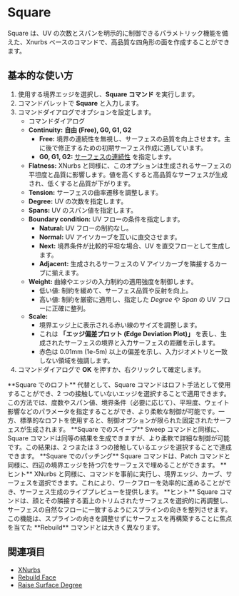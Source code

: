
# Square 

<Reference shortcut="" command="Square" button="" />

Square は、UV の次数とスパンを明示的に制御できるパラメトリック機能を備えた、Xnurbs ベースのコマンドで、高品質な四角形の面を作成することができます。

## 基本的な使い方

1. 使用する境界エッジを選択し、**Square コマンド** を実行します。  
2. コマンドパレットで **Square** と入力します。  
3. コマンドダイアログでオプションを設定します。  
   - <Kst>コマンドダイアログ</Kst>  
   - **Continuity:** **自由 (Free), G0, G1, G2**  
      - **Free:** 境界の連続性を無視し、サーフェスの品質を向上させます。主に後で修正するための初期サーフェス作成に適しています。  
      - **G0, G1, G2:** [サーフェスの連続性](/cad-essentials/continuity-curve-and-surface) を指定します。  
   - **Flatness:** XNurbs と同様に、このオプションは生成されるサーフェスの平坦度と品質に影響します。値を高くすると高品質なサーフェスが生成され、低くすると品質が下がります。  
   - **Tension:** サーフェスの曲率遷移を調整します。  
   - **Degree:** UV の次数を指定します。  
   - **Spans:** UV のスパン値を指定します。  
   - **Boundary condition:** UV フローの条件を指定します。  
        - **Natural:** UV フローの制約なし。  
        - **Normal:** UV アイソカーブを互いに直交させます。  
        - **Next:** 境界条件が比較的平坦な場合、UV を直交フローとして生成します。  
        - **Adjacent:** 生成されるサーフェスの V アイソカーブを隣接するカーブに揃えます。  
   - **Weight:** 曲線やエッジの入力制約の適用強度を制御します。  
       - 低い値: 制約を緩めて、サーフェス品質や反射を向上。  
       - 高い値: 制約を厳密に適用し、指定した *Degree* や *Span* の UV フローに正確に整列。  
   - **Scale:**  
       - 境界エッジ上に表示される赤い線のサイズを調整します。  
       - これは **「エッジ偏差プロット (Edge Deviation Plot)」** を表し、生成されたサーフェスの境界と入力サーフェスの距離を示します。  
       - 赤色は 0.01mm (1e-5m) 以上の偏差を示し、入力ジオメトリと一致しない領域を強調します。  
4. コマンドダイアログで **OK** を押すか、右クリックして確定します。

<VideoPlayer fileName="square"/>

<Callout type="info" emoji="ℹ️">
**Square でのロフト**  
代替として、Square コマンドはロフト手法として使用することができ、2 つの接触していないエッジを選択することで適用できます。この方法では、度数やスパン値、境界条件（必要に応じて）、平坦度、ウェイト影響などのパラメータを指定することができ、より柔軟な制御が可能です。一方、標準的なロフトを使用すると、制御オプションが限られた固定されたサーフェスが生成されます。  
</Callout>
<VideoPlayer fileName="square-1"/>

<Callout type="info" emoji="ℹ️">
**Square でのスイープ**  
Sweep コマンドと同様に、Square コマンドは同等の結果を生成できますが、より柔軟で詳細な制御が可能です。この結果は、2 つまたは 3 つの接触しているエッジを選択することで達成できます。  
</Callout>
<VideoPlayer fileName="square-2"/>

<Callout type="info" emoji="ℹ️">
**Square でのパッチング**  
Square コマンドは、Patch コマンドと同様に、四辺の境界エッジを持つ穴をサーフェスで埋めることができます。  
</Callout>
<VideoPlayer fileName="square-3"/>

<Callout type="info" emoji="💡">
**ヒント**  
XNurbs と同様に、コマンドを事前に実行し、境界エッジ、カーブ、サーフェスを選択できます。これにより、ワークフローを効率的に進めることができ、サーフェス生成のライブプレビューを提供します。  
</Callout>
<VideoPlayer fileName="square-4"/>

<Callout type="info" emoji="💡">
**ヒント**  
Square コマンドは、顔とその隣接する面上のトリムされたサーフェスを選択的に再調整し、サーフェスの自然なフローに一致するようにスプラインの向きを整列させます。この機能は、スプラインの向きを調整せずにサーフェスを再構築することに焦点を当てた **Rebuild** コマンドとは大きく異なります。  
</Callout>
<VideoPlayer fileName="square-5"/>

## 関連項目
- [XNurbs](xnurbs)
- [Rebuild Face](rebuild-face)
- [Raise Surface Degree](raise-surface-degree)